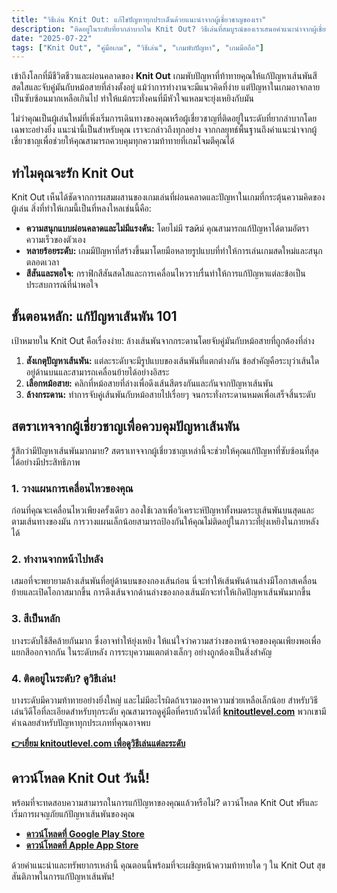 ```yaml
---
title: "วิธีเล่น Knit Out: แก้ไขปัญหาทุกประเด็นด้วยแนะนำจากผู้เชี่ยวชาญของเรา"
description: "ติดอยู่ในระดับที่ยากลำบากใน Knit Out? วิธีเล่นที่สมบูรณ์ของเราเสนอคำแนะนำจากผู้เชี่ยวชาญ สตราเทจ และลิงค์ไปยังวิธีเล่นของแต่ละระดับเพื่อช่วยให้คุณสามารถควบคุมศิลปะในการแก้ปัญหาเส้นพันได้อย่างมีประสิทธิภาพ"
date: "2025-07-22"
tags: ["Knit Out", "คู่มือเกม", "วิธีเล่น", "เกมพับปัญหา", "เกมมือถือ"]
---
```


เข้าถึงโลกที่มีชีวิตชีวาและผ่อนคลาดของ **Knit Out** เกมพับปัญหาที่ท้าทายคุณให้แก้ปัญหาเส้นพันสีสดใสและจับคู่มันกับหม้อสายที่ล่างตั้งอยู่ แม้ว่าการทำงานจะมีแนวคิดที่ง่าย แต่ปัญหาในเกมอาจกลายเป็นซับซ้อนมากเหลือเกินไป ทำให้แม้กระทั่งคนที่มีหัวใจแหลมจะยุ่งเหยิงกับมัน

ไม่ว่าคุณเป็นผู้เล่นใหม่ที่เพิ่งเริ่มการเดินทางของคุณหรือผู้เชี่ยวชาญที่ติดอยู่ในระดับที่ยากลำบากโดยเฉพาะอย่างยิ่ง แนะนำนี้เป็นสำหรับคุณ เราจะกล่าวถึงทุกอย่าง จากกลยุทธ์พื้นฐานถึงคำแนะนำจากผู้เชี่ยวชาญเพื่อช่วยให้คุณสามารถควบคุมทุกความท้าทายที่เกมโจมตีคุณได้

## ทำไมคุณจะรัก Knit Out

Knit Out เห็นได้ชัดจากการผสมผสานของเกมเล่นที่ผ่อนคลาดและปัญหาในเกมที่กระตุ้นความคิดของผู้เล่น สิ่งที่ทำให้เกมนี้เป็นที่หลงใหลเช่นนี้คือ:
- **ความสนุกแบบผ่อนคลาดและไม่มีแรงดัน:** โดยไม่มี тайม์ คุณสามารถแก้ปัญหาได้ตามอัตราความเร็วของตัวเอง
- **หลายร้อยระดับ:** เกมมีปัญหาที่สร้างขึ้นมาโดยมือหลายรูปแบบที่ทำให้การเล่นเกมสดใหม่และสนุกตลอดเวลา
- **สีสันและพอใจ:** กราฟิกสีสันสดใสและการเคลื่อนไหวราบรื่นทำให้การแก้ปัญหาแต่ละข้อเป็นประสบการณ์ที่น่าพอใจ

## ขั้นตอนหลัก: แก้ปัญหาเส้นพัน 101

เป้าหมายใน Knit Out คือเรื่องง่าย: ล้างเส้นพันจากกระดานโดยจับคู่มันกับหม้อสายที่ถูกต้องที่ล่าง

1. **สังเกตุปัญหาเส้นพัน:** แต่ละระดับจะมีรูปแบบของเส้นพันที่แตกต่างกัน ข้อสำคัญคือระบุว่าเส้นใดอยู่ด้านบนและสามารถเคลื่อนย้ายได้อย่างอิสระ
2. **เลือกหม้อสาย:** คลิกที่หม้อสายที่ล่างเพื่อดึงเส้นสีตรงกันและกันจากปัญหาเส้นพัน
3. **ล้างกระดาน:** ทำการจับคู่เส้นพันกับหม้อสายไปเรื่อยๆ จนกระทั่งกระดานหมดเพื่อเสร็จสิ้นระดับ

## สตราเทจจากผู้เชี่ยวชาญเพื่อควบคุมปัญหาเส้นพัน

รู้สึกว่ามีปัญหาเส้นพันมากมาย? สตราเทจจากผู้เชี่ยวชาญเหล่านี้จะช่วยให้คุณแก้ปัญหาที่ซับซ้อนที่สุดได้อย่างมีประสิทธิภาพ

### 1. วางแผนการเคลื่อนไหวของคุณ
ก่อนที่คุณจะเคลื่อนไหวเพียงครั้งเดียว ลองใช้เวลาเพื่อวิเคราะห์ปัญหาทั้งหมดระบุเส้นพันบนสุดและตามเส้นทางของมัน การวางแผนเล็กน้อยสามารถป้องกันให้คุณไม่ติดอยู่ในภาวะที่ยุ่งเหยิงในภายหลังได้

### 2. ทำงานจากหน้าไปหลัง
เสมอที่จะพยายามล้างเส้นพันที่อยู่ด้านบนของกองเส้นก่อน นี่จะทำให้เส้นพันด้านล่างมีโอกาสเคลื่อนย้ายและเปิดโอกาสมากขึ้น การดึงเส้นจากด้านล่างของกองเส้นมักจะทำให้เกิดปัญหาเส้นพันมากขึ้น

### 3. สีเป็นหลัก
บางระดับใช้สีคล้ายกันมาก ซึ่งอาจทำให้ยุ่งเหยิง ให้แน่ใจว่าความสว่างของหน้าจอของคุณเพียงพอเพื่อแยกสีออกจากกัน ในระดับหลัง การระบุความแตกต่างเล็กๆ อย่างถูกต้องเป็นสิ่งสำคัญ

### 4. ติดอยู่ในระดับ? ดูวิธีเล่น!
บางระดับมีความท้าทายอย่างยิ่งใหญ่ และไม่มีอะไรผิดถ้าเรามองหาความช่วยเหลือเล็กน้อย สำหรับวิธีเล่นวิดีโอที่ละเอียดสำหรับทุกระดับ คุณสามารถดูคู่มือที่ครบถ้วนได้ที่ [**knitoutlevel.com**](http://knitoutlevel.com/) พวกเขามีคำเฉลยสำหรับปัญหาทุกประเภทที่คุณอาจพบ

**[👉เยี่ยม knitoutlevel.com เพื่อดูวิธีเล่นแต่ละระดับ](http://knitoutlevel.com/)**

## ดาวน์โหลด Knit Out วันนี้!

พร้อมที่จะทดสอบความสามารถในการแก้ปัญหาของคุณแล้วหรือไม่? ดาวน์โหลด Knit Out ฟรีและเริ่มการผจญภัยแก้ปัญหาเส้นพันของคุณ

- [**ดาวน์โหลดที่ Google Play Store**](https://play.google.com/store/apps/details?id=com.sbg.knitout)
- [**ดาวน์โหลดที่ Apple App Store**](https://apps.apple.com/us/app/knit-out/id6740406762)

ด้วยคำแนะนำและทรัพยากรเหล่านี้ คุณตอนนี้พร้อมที่จะเผชิญหน้าความท้าทายใด ๆ ใน Knit Out สุขสันติภาพในการแก้ปัญหาเส้นพัน!